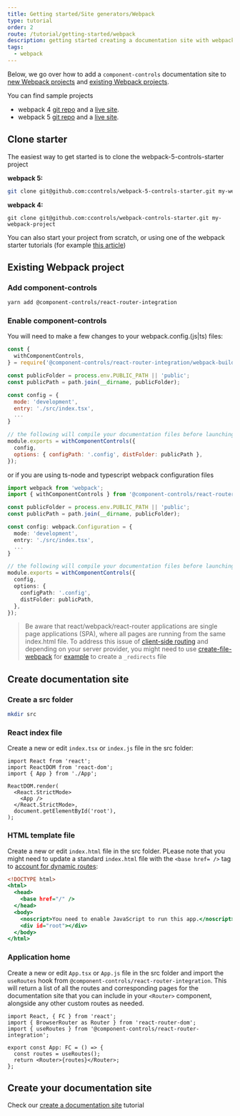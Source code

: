 ```yaml
---
title: Getting started/Site generators/Webpack
type: tutorial
order: 2
route: /tutorial/getting-started/webpack
description: getting started creating a documentation site with webpack/react-router and component-controls
tags:
  - webpack
---
```


Below, we go over how to add a `component-controls` documentation site to [new Webpack projects](#clone-starter) and [existing Webpack projects](#existing-webpack-project).

You can find sample projects

- webpack 4 [git repo](https://github.com/ccontrols/webpack-controls-starter) and a [live site](https://webpack-controls-starter.netlify.app/).
- webpack 5 [git repo](https://github.com/ccontrols/webpack-5-controls-starter) and a [live site](https://webpack-5-controls-starter.netlify.app/).

## Clone starter

The easiest way to get started is to clone the webpack-5-controls-starter project

**webpack 5:**

```sh
git clone git@github.com:ccontrols/webpack-5-controls-starter.git my-webpack-project
```

**webpack 4:**

```
git clone git@github.com:ccontrols/webpack-controls-starter.git my-webpack-project
```

You can also start your project from scratch, or using one of the webpack starter tutorials (for example [this article](https://www.carlrippon.com/creating-react-app-with-typescript-eslint-with-webpack5/))

## Existing Webpack project

### Add component-controls

```sh
yarn add @component-controls/react-router-integration
```

### Enable component-controls

You will need to make a few changes to your webpack.config.(js|ts) files:

```js:title=webpack.dev.config.js
const {
  withComponentControls,
} = require('@component-controls/react-router-integration/webpack-build');

const publicFolder = process.env.PUBLIC_PATH || 'public';
const publicPath = path.join(__dirname, publicFolder);

const config = {
  mode: 'development',
  entry: './src/index.tsx',
  ...
}

// the following will compile your documentation files before launching the webpack proces to compile the documentation site itself:
module.exports = withComponentControls({
  config,
  options: { configPath: '.config', distFolder: publicPath },
});
```

or if you are using ts-node and typescript webpack configuration files

```js:title=webpack.dev.config.ts
import webpack from 'webpack';
import { withComponentControls } from '@component-controls/react-router-integration/webpack-build';

const publicFolder = process.env.PUBLIC_PATH || 'public';
const publicPath = path.join(__dirname, publicFolder);

const config: webpack.Configuration = {
  mode: 'development',
  entry: './src/index.tsx',
  ...
}

// the following will compile your documentation files before launching the webpack proces to compile the documentation site itself:
module.exports = withComponentControls({
  config,
  options: {
    configPath: '.config',
    distFolder: publicPath,
  },
});
```

> Be aware that react/webpack/react-router applications are single page applications (SPA), where all pages are running from the same index.html file. To address this issue of [client-side routing](https://create-react-app.dev/docs/deployment#netlify) and depending on your server provider, you might need to use [create-file-webpack](https://github.com/Appius/create-file-webpack) for [example](https://github.com/ccontrols/component-controls/blob/0718357401dacd3304e230636de612a645e9d9c8/examples/react-webpack/webpack.prod.config.js#L53) to create a `_redirects` file

## Create documentation site

### Create a src folder

```sh
mkdir src
```

### React index file

Create a new or edit `index.tsx` or `index.js` file in the src folder:

```jsx:title=src/index.tsx
import React from 'react';
import ReactDOM from 'react-dom';
import { App } from './App';

ReactDOM.render(
  <React.StrictMode>
    <App />
  </React.StrictMode>,
  document.getElementById('root'),
);
```

### HTML template file

Create a new or edit `index.html` file in the src folder. PLease note that you might need to update a standard `index.html` file with the `<base href= />` tag to [account for dynamic routes](https://stackoverflow.com/questions/28253162/react-router-dynamic-segments-crash-when-accessed):

```html:title=src/index.html
<!DOCTYPE html>
<html>
  <head>
    <base href="/" />
  </head>
  <body>
    <noscript>You need to enable JavaScript to run this app.</noscript>
    <div id="root"></div>
  </body>
</html>
```

### Application home

Create a new or edit `App.tsx` or `App.js` file in the src folder and import the `useRoutes` hook from `@component-controls/react-router-integration`.
This will return a list of all the routes and corresponding pages for the documentation site that you can include in your `<Router>` component, alongside any other custom routes as needed.

```jsx:title=src/App.tsx
import React, { FC } from 'react';
import { BrowserRouter as Router } from 'react-router-dom';
import { useRoutes } from '@component-controls/react-router-integration';

export const App: FC = () => {
  const routes = useRoutes();
  return <Router>{routes}</Router>;
};
```

## Create your documentation site

Check our [create a documentation site](/tutorial/getting-started/documentation-site) tutorial

